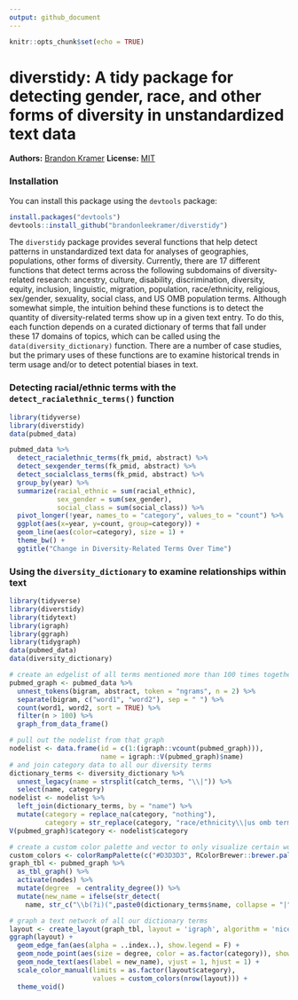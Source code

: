 ```yaml
---
output: github_document
---
```


```r
knitr::opts_chunk$set(echo = TRUE)
```

# diverstidy: A tidy package for detecting gender, race, and other forms of diversity in unstandardized text data

**Authors:** [Brandon Kramer](https://www.brandonleekramer.com/)
**License:** [MIT](https://opensource.org/licenses/MIT)<br/>

### Installation

You can install this package using the `devtools` package:

```r
install.packages("devtools")
devtools::install_github("brandonleekramer/diverstidy") 
```

The `diverstidy` package provides several functions that help detect patterns in unstandardized text data for analyses of geographies, populations, other forms of diversity. Currently, there are 17 different functions that detect terms across the following subdomains of diversity-related research: ancestry, culture, disability, discrimination, diversity, equity, inclusion, linguistic, migration, population, race/ethnicity, religious, sex/gender, sexuality, social class, and US OMB population terms. Although somewhat simple, the intuition behind these functions is to detect the quantity of diversity-related terms show up in a given text entry. To do this, each function depends on a curated dictionary of terms that fall under these 17 domains of topics, which can be called using the `data(diversity_dictionary)` function. There are a number of case studies, but the primary uses of these functions are to examine historical trends in term usage and/or to detect potential biases in text. 

### Detecting racial/ethnic terms with the `detect_racialethnic_terms()` function

```r
library(tidyverse)
library(diverstidy)
data(pubmed_data)
```

```r
pubmed_data %>%
  detect_racialethnic_terms(fk_pmid, abstract) %>%
  detect_sexgender_terms(fk_pmid, abstract) %>% 
  detect_socialclass_terms(fk_pmid, abstract) %>% 
  group_by(year) %>% 
  summarize(racial_ethnic = sum(racial_ethnic),
            sex_gender = sum(sex_gender),
            social_class = sum(social_class)) %>% 
  pivot_longer(!year, names_to = "category", values_to = "count") %>% 
  ggplot(aes(x=year, y=count, group=category)) +
  geom_line(aes(color=category), size = 1) +
  theme_bw() + 
  ggtitle("Change in Diversity-Related Terms Over Time")
```
### Using the `diversity_dictionary` to examine relationships within text 

```r
library(tidyverse)
library(diverstidy)
library(tidytext)
library(igraph)
library(ggraph)
library(tidygraph)
data(pubmed_data)
data(diversity_dictionary)
```

```r
# create an edgelist of all terms mentioned more than 100 times together 
pubmed_graph <- pubmed_data %>%
  unnest_tokens(bigram, abstract, token = "ngrams", n = 2) %>%
  separate(bigram, c("word1", "word2"), sep = " ") %>% 
  count(word1, word2, sort = TRUE) %>%
  filter(n > 100) %>%
  graph_from_data_frame() 

# pull out the nodelist from that graph 
nodelist <- data.frame(id = c(1:(igraph::vcount(pubmed_graph))), 
                       name = igraph::V(pubmed_graph)$name)
# and join category data to all our diversity terms 
dictionary_terms <- diversity_dictionary %>% 
  unnest_legacy(name = strsplit(catch_terms, "\\|")) %>% 
  select(name, category)
nodelist <- nodelist %>% 
  left_join(dictionary_terms, by = "name") %>% 
  mutate(category = replace_na(category, "nothing"),
         category = str_replace(category, "race/ethnicity\\|us omb terms", "us omb terms"))
V(pubmed_graph)$category <- nodelist$category

# create a custom color palette and vector to only visualize certain words 
custom_colors <- colorRampPalette(c("#D3D3D3", RColorBrewer::brewer.pal(9, 'Spectral')))
graph_tbl <- pubmed_graph %>% 
  as_tbl_graph() %>% 
  activate(nodes) %>% 
  mutate(degree  = centrality_degree()) %>% 
  mutate(new_name = ifelse(str_detect(
    name, str_c("\\b(?i)(",paste0(dictionary_terms$name, collapse = "|"),")\\b")), name, no = ""))

# graph a text network of all our dictionary terms 
layout <- create_layout(graph_tbl, layout = 'igraph', algorithm = 'nicely')
ggraph(layout) +
  geom_edge_fan(aes(alpha = ..index..), show.legend = F) + 
  geom_node_point(aes(size = degree, color = as.factor(category)), show.legend = F) +
  geom_node_text(aes(label = new_name), vjust = 1, hjust = 1) +
  scale_color_manual(limits = as.factor(layout$category), 
                     values = custom_colors(nrow(layout))) +  
  theme_void()
```





